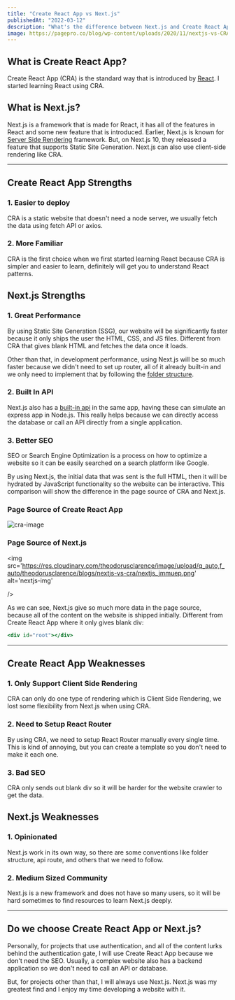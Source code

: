 ```yaml
---
title: "Create React App vs Next.js"
publishedAt: "2022-03-12"
description: "What's the difference between Next.js and Create React App?"
image: https://pagepro.co/blog/wp-content/uploads/2020/11/nextjs-vs-CRA.png
---
```


## What is Create React App?

Create React App (CRA) is the standard way that is introduced by [React](https://reactjs.org/). I started learning React using CRA.

## What is Next.js?

Next.js is a framework that is made for React, it has all of the features in React and some new feature that is introduced. Earlier, Next.js is known for [Server Side Rendering](https://nextjs.org/docs/basic-features/pages#server-side-rendering) framework. But, on Next.js 10, they released a feature that supports Static Site Generation. Next.js can also use client-side rendering like CRA.

---

## Create React App Strengths

### 1. Easier to deploy

CRA is a static website that doesn't need a node server, we usually fetch the data using fetch API or axios.

### 2. More Familiar

CRA is the first choice when we first started learning React because CRA is simpler and easier to learn, definitely will get you to understand React patterns.

## Next.js Strengths

### 1. Great Performance

By using Static Site Generation (SSG), our website will be significantly faster because it only ships the user the HTML, CSS, and JS files. Different from CRA that gives blank HTML and fetches the data once it loads.

Other than that, in development performance, using Next.js will be so much faster because we didn't need to set up router, all of it already built-in and we only need to implement that by following the [folder structure](https://nextjs.org/docs/routing/introduction).

### 2. Built In API

Next.js also has a [built-in api](https://nextjs.org/docs/api-routes/introduction) in the same app, having these can simulate an express app in Node.js. This really helps because we can directly access the database or call an API directly from a single application.

### 3. Better SEO

SEO or Search Engine Optimization is a process on how to optimize a website so it can be easily searched on a search platform like Google.

By using Next.js, the initial data that was sent is the full HTML, then it will be hydrated by JavaScript functionality so the website can be interactive. This comparison will show the difference in the page source of CRA and Next.js.

### Page Source of Create React App

<img
  src="https://theodorusclarence.com/_next/image?url=https%3A%2F%2Fres.cloudinary.com%2Ftheodorusclarence%2Fimage%2Fupload%2Fq_auto%2Cf_auto%2Ftheodorusclarence%2Fblogs%2Fnextjs-vs-cra%2Fcra_qjy03j.png&w=1920&q=75"
  alt="cra-image"
/>

### Page Source of Next.js

<img 
    src='https://res.cloudinary.com/theodorusclarence/image/upload/q_auto,f_auto/theodorusclarence/blogs/nextjs-vs-cra/nextjs_jmmuep.png'
    alt='nextjs-img'

/>

As we can see, Next.js give so much more data in the page source, because all of the content on the website is shipped initially. Different from Create React App where it only gives blank div:

```jsx
<div id="root"></div>
```

---

## Create React App Weaknesses

### 1. Only Support Client Side Rendering

CRA can only do one type of rendering which is Client Side Rendering, we lost some flexibility from Next.js when using CRA.

### 2. Need to Setup React Router

By using CRA, we need to setup React Router manually every single time. This is kind of annoying, but you can create a template so you don't need to make it each one.

### 3. Bad SEO

CRA only sends out blank div so it will be harder for the website crawler to get the data.

## Next.js Weaknesses

### 1. Opinionated

Next.js work in its own way, so there are some conventions like folder structure, api route, and others that we need to follow.

### 2. Medium Sized Community

Next.js is a new framework and does not have so many users, so it will be hard sometimes to find resources to learn Next.js deeply.

---

## Do we choose Create React App or Next.js?

Personally, for projects that use authentication, and all of the content lurks behind the authentication gate, I will use Create React App because we don't need the SEO. Usually, a complex website also has a backend application so we don't need to call an API or database.

But, for projects other than that, I will always use Next.js. Next.js was my greatest find and I enjoy my time developing a website with it.
